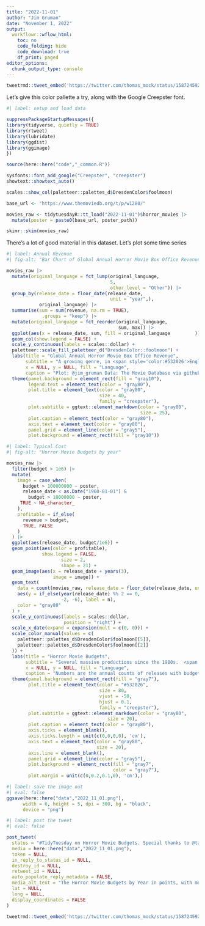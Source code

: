 ```yaml
---
title: "2022-11-01"
author: "Jim Gruman"
date: "November 1, 2022"
output:
  workflowr::wflow_html:
    toc: no
    code_folding: hide
    code_download: true
    df_print: paged
editor_options:
  chunk_output_type: console
---
```


```r
tweetrmd::tweet_embed('https://twitter.com/thomas_mock/status/1587245920604897284')
```

Let's give this color pallette a try, along with the Google Creepster font.

```r
#| label: setup and load data

suppressPackageStartupMessages({
library(tidyverse, quietly = TRUE)
library(rtweet)
library(lubridate)
library(ggdist)
library(ggimage)
})

source(here::here("code","_common.R"))

sysfonts::font_add_google("Creepster", "creepster")
showtext::showtext_auto()

scales::show_col(paletteer::palettes_d$DresdenColor$foolmoon)

base_url <- "https://www.themoviedb.org/t/p/w1280/"

movies_raw <- tidytuesdayR::tt_load("2022-11-01")$horror_movies |> 
  mutate(poster = paste0(base_url, poster_path))

skimr::skim(movies_raw)
```

There's a lot of good material in this dataset.  Let's plot some time series

```r
#| label: Annual Revenue
#| fig-alt: "Bar Chart of Global Annual Horror Movie Box Office Revenue"

movies_raw |> 
  mutate(original_language = fct_lump(original_language,
                                      5,
                                      other_level = "Other")) |> 
  group_by(release_date = floor_date(release_date,
                                      unit = "year",),
            original_language) |> 
  summarise(sum = sum(revenue, na.rm = TRUE),
             .groups = "keep") |> 
  mutate(original_language = fct_reorder(original_language,
                                         sum, max)) |> 
  ggplot(aes(x = release_date, sum, fill = original_language         )) +
  geom_col(show.legend = FALSE) +
  scale_y_continuous(labels = scales::dollar) +
  paletteer::scale_fill_paletteer_d("DresdenColor::foolmoon") +
  labs(title = "Global Annual Horror Movie Box Office Revenue",
       subtitle = "A growing genre, in <span style='color:#532026'>English,</span> <span style='color:#BA141E'>German,</span> <span style='color:#E2E3E7'>Spanish,</span> <span style='color:#61829C'>Japanese,</span> <span style='color:#354C6A'>Portuguese,</span> <span style='color:#050505'>and Other</span> languages<br><br>",
       x = NULL, y = NULL, fill = "Language",
       caption = "Plot: @jim_gruman Data: The Movie Database via github.com/tashapiro/horror-movies") +
  theme(panel.background = element_rect(fill = "gray10"),
        legend.text = element_text(color = "gray80"),
        plot.title = element_text(color = "gray80",
                                  size = 40,
                                  family = "creepster"),
        plot.subtitle = ggtext::element_markdown(color = "gray80",
                                                 size = 25),
        plot.caption = element_text(color = "gray80"),
        axis.text = element_text(color = "gray80"),
        panel.grid = element_line(color = "gray5"),
        plot.background = element_rect(fill = "gray10"))

```

```r
#| label: Typical Cost
#| fig-alt: "Horror Movie Budgets by year"

movies_raw |> 
  filter(budget > 1e6) |> 
  mutate(
    image = case_when(
      budget > 100000000 ~ poster,
      release_date < as.Date("1960-01-01") &
        budget > 10000000 ~ poster,
     TRUE ~ NA_character_
    ),
    profitable = if_else(
      revenue > budget,
      TRUE, FALSE
    )
  ) |> 
  ggplot(aes(release_date, budget/1e6)) +
  geom_point(aes(color = profitable),
             show.legend = FALSE,
                    size = 2,
                    shape = 21) +
  geom_image(aes(x = release_date + years(3), 
                 image = image)) +
  geom_text(
    data = count(movies_raw, release_date = floor_date(release_date, unit = "year")),
    aes(y = if_else(year(release_date) %% 2 == 0,
                    -2, -6), label = n),
    color = "gray80"
  ) +
  scale_y_continuous(labels = scales::dollar,
                     position = "right") +
  scale_x_date(expand = expansion(mult = c(0, 0))) +
  scale_color_manual(values = c(
    paletteer::palettes_d$DresdenColor$foolmoon[[5]],
    paletteer::palettes_d$DresdenColor$foolmoon[[2]]
  )) +
  labs(title = "Horror Movie Budgets",
       subtitle = "Several massive productions since the 1980s.  <span style='color:#354C6A'>Revenue > Budget</span> and <span style='color:#BA141E'>Revenue < Budget</span>",
       x = NULL, y = NULL, fill = "Language",
       caption = "Numbers are the annual counts of releases with budgets over $1M by year. Budgets in Millions $US. Plot: @jim_gruman Data: The Movie Database via github.com/tashapiro/horror-movies") +
  theme(panel.background = element_rect(fill = "gray7"),
        plot.title = element_text(color = "#532026",
                                  size = 80,
                                  vjust = -50,
                                  hjust = 0.1,
                                  family = "creepster"),
        plot.subtitle = ggtext::element_markdown(color = "gray80",
                                     size = 20),
        plot.caption = element_text(color = "gray80"),
        axis.ticks = element_blank(),
        axis.ticks.length = unit(c(0,0,0,0), 'cm'),
        axis.text = element_text(color = "gray80",
                                 size = 20),
        axis.line = element_blank(),
        panel.grid = element_line(color = "gray5"),
        plot.background = element_rect(fill = "gray7",
                                       color = "gray7"),
        plot.margin = unit(c(0,0.2,0.1,0), 'cm'),)
```


```r
#| label: save the image out
#| eval: false
ggsave(here::here("data","2022_11_01.png"),
      width = 6, height = 5, dpi = 300, bg = "black",
      device = "png")
```


```r
#| label: post the tweet
#| eval: false

post_tweet(
  status = "#TidyTuesday on Horror Movie Budgets. Special thanks to @tanya_shapiro for the dataset. #rstats #r4ds",
  media = here::here("data","2022_11_01.png"),
  token = NULL,
  in_reply_to_status_id = NULL,
  destroy_id = NULL,
  retweet_id = NULL,
  auto_populate_reply_metadata = FALSE,
  media_alt_text = "The Horror Movie Budgets by Year in points, with movie posters for the largest",
  lat = NULL,
  long = NULL,
  display_coordinates = FALSE
)

```

```r
tweetrmd::tweet_embed('https://twitter.com/thomas_mock/status/1587245920604897284')
```


